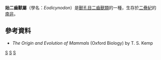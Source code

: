 {{Automatic taxobox
| taxon = Eodicynodon
| authority = Barry, 1974
| fossil_range = {{fossil_range|268|252}}[[二疊紀|二疊紀]]
| image = Eodicynodon BW.jpg
| type_species = '''''Eodicynodon oosthuizeni'''''
| type_species_authority = Barry, 1974
| subdivision_ranks=[[種|種]]
| subdivision=
*'''''E. oosthuizeni''''' <small>Barry, 1974</small>
*'''''E. oelofseni''''' <small>Rubidgei, 1990</small>
}}

'''始二齒獸屬'''（學名：''Eodicynodon''）是[[獸孔目|獸孔目]][[二齒獸類|二齒獸類]]的一種，生存於[[二疊紀|二疊紀]]的[[南非|南非]]。

== 參考資料 ==
*  ''The Origin and Evolution of Mammals'' (Oxford Biology) by T. S. Kemp
{{異齒亞目|D.}}
{{Taxonbar|from=Q2326463}}

[[Category:二齒獸下目|S]]
[[Category:二疊紀合弓類|S]]
[[Category:1974年描述的分类群|S]]


{{Synapsida-stub}}